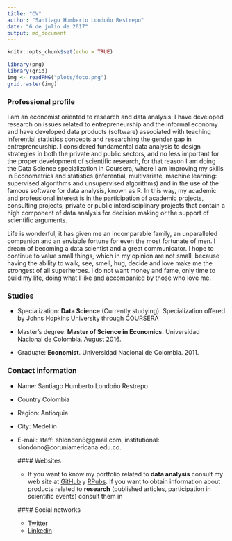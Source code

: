```yaml
---
title: "CV"
author: "Santiago Humberto Londoño Restrepo"
date: "6 de julio de 2017"
output: md_document
---
```


```r
knitr::opts_chunk$set(echo = TRUE)
```


```r
library(png)
library(grid)
img <- readPNG("plots/foto.png")
grid.raster(img)

```


### Professional profile

I am an economist oriented to research and data analysis. I have developed research on issues related to entrepreneurship and the informal economy and have developed data products (software) associated with teaching inferential statistics concepts and researching the gender gap in entrepreneurship. I considered fundamental data analysis to design strategies in both the private and public sectors, and no less important for the proper development of scientific research, for that reason I am doing the Data Science specialization in Coursera, where I am improving my skills in Econometrics and statistics (inferential, multivariate, machine learning: supervised algorithms and unsupervised algorithms) and in the use of the famous software for data analysis, known as R. In this way, my academic and professional interest is in the participation of academic projects, consulting projects, private or public interdisciplinary projects that contain a high component of data analysis for decision making or the support of scientific arguments.

Life is wonderful, it has given me an incomparable family, an unparalleled companion and an enviable fortune for even the most fortunate of men. I dream of becoming a data scientist and a great communicator. I hope to continue to value small things, which in my opinion are not small, because having the ability to walk, see, smell, hug, decide and love make me the strongest of all superheroes. I do not want money and fame, only time to build my life, doing what I like and accompanied by those who love me.

### Studies

- Specialization: **Data Science** (Currently studying). Specialization offered by Johns Hopkins University through COURSERA

- Master's degree: **Master of Science in Economics**. Universidad Nacional de Colombia. August 2016.

- Graduate: **Economist**. Universidad Nacional de Colombia. 2011.

### Contact information

- Name: Santiago Humberto Londoño Restrepo
- Country Colombia
- Region: Antioquia
- City: Medellín
- E-mail: staff: shlondon8@gmail.com, institutional: slondono@coruniamericana.edu.co.

    #### Websites
    - If you want to know my portfolio related to **data analysis** consult my web site at [GitHub](https://github.com/shlondon?tab=repositories) y [RPubs](http://rpubs.com/Sahlre). If you want to obtain information about products related to **research** (published articles, participation in scientific events) consult them in
    
    #### Social networks
    - [Twitter](https://twitter.com/San_Londono)
    - [Linkedin](https://co.linkedin.com/in/santiago-humberto-londoño-restrepo-10112b41)
    

        






